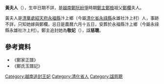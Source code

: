 '''黃夫人'''（{{bd|？||？||}}），生卒日期不詳，是[[越南|越南]][[鄭阮紛爭|鄭阮紛爭]]時期[[鄭主|鄭主]][[鄭檢|鄭檢]]祖父[[鄭欄|鄭欄]]夫人。

黃夫人是[[清華處|清華處]][[紹天府|紹天府]][[永福縣_(越南)|永福縣]]汴上鄉（今屬[[清化省|清化省]][[永祿縣|永祿縣]]永雄社汴上村）人，事跡不詳，只知她嫁與鄭欄，忌日是農曆六月十五日，安葬於永福縣汴上鄉（今屬永祿縣永雄社汴上村）。鄭主追封她為'''敬妃'''（{{vie|v='''Kinh phi'''|hn=敬妃}}），諡'''慈聰'''。

==參考資料==
*《鄭家正譜》
*《鄭氏玉譜記》

{{莫朝皇后及鄭主王妃}}

[[Category:越南追封王妃|Category:越南追封王妃]]
[[Category:清化省人|Category:清化省人]]
[[Category:諡慈聰|Category:諡慈聰]]